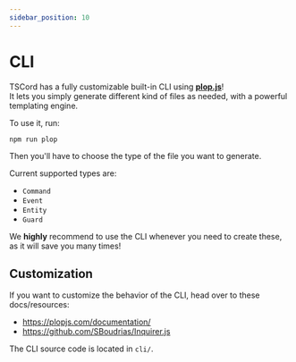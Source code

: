 ```yaml
---
sidebar_position: 10
---
```


# CLI

TSCord has a fully customizable built-in CLI using **[plop.js](https://github.com/plopjs/plop)**!<br />
It lets you simply generate different kind of files as needed, with a powerful templating engine.

To use it, run:
```
npm run plop
``` 

Then you'll have to choose the type of the file you want to generate.

Current supported types are:
- `Command`
- `Event`
- `Entity`
- `Guard`

We **highly** recommend to use the CLI whenever you need to create these, as it will save you many times!

## Customization

If you want to customize the behavior of the CLI, head over to these docs/resources:
- https://plopjs.com/documentation/
- https://github.com/SBoudrias/Inquirer.js

The CLI source code is located in `cli/`.
